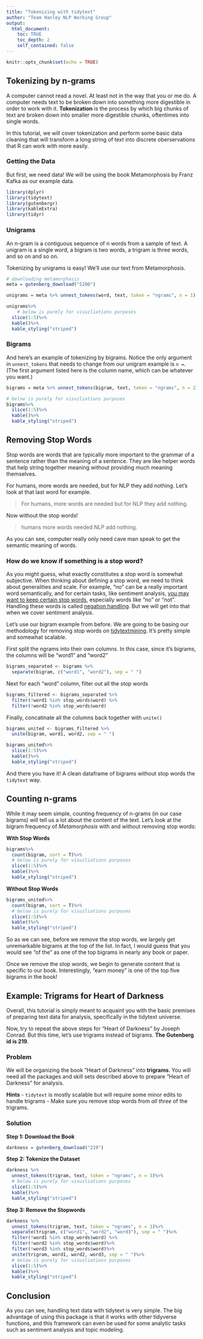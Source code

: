 ```yaml
---
title: "Tokenizing with tidytext"
author: "Team Hanley NLP Working Group"
output:
  html_document:
    toc: TRUE
    toc_depth: 2
    self_contained: false
---
```


```r
knitr::opts_chunk$set(echo = TRUE)
```
## Tokenizing by n-grams

A computer cannot read a novel. At least not in the way that you or me do. A computer needs text to be broken down into something more digestible in order to work with it. **Tokenization** is the process by which big chunks of text are broken down into smaller more digestible chunks, oftentimes into single words. 

In this tutorial, we will cover tokenization and perform some basic data cleaning that will transform a long string of text into discrete oberservations that R can work with more easily. 

### Getting the Data

But first, we need data! We will be using the book Metamorphosis by Franz Kafka as our example data. 

```r

library(dplyr)
library(tidytext)
library(gutenbergr)
library(kableExtra)
library(tidyr)

```

### Unigrams

An n-gram is a contiguous sequence of n words from a sample of text. A unigram is a single word, a bigram is two words, a trigram is three words, and so on and so on. 

Tokenizing by unigrams is easy! We'll use our text from Metamorphosis.

```r

# downloading metamorphasis
meta = gutenberg_download("5200")

unigrams = meta %>% unnest_tokens(word, text, token = "ngrams", n = 1)

unigrams%>%
    # below is purely for visuzliations purposes
  slice(1:5)%>%
  kable()%>%
  kable_styling("striped")

```

### Bigrams

And here's an example of tokenizing by bigrams. Notice the only argument in `unnest_tokens` that needs to change from our unigram example is `n =`. (The first argument listed here is the column name, which can be whatever you want.)

```r


bigrams = meta %>% unnest_tokens(bigram, text, token = "ngrams", n = 2)

# below is purely for visuzliations purposes
bigrams%>%
  slice(1:5)%>%
  kable()%>%
  kable_styling("striped")

```


## Removing Stop Words
Stop words are words that are typically more important to the grammar of a sentence rather than the meaning of a sentence. They are like helper words that help string together meaning without providing much meaning themselves. 

For humans, more words are needed, but for NLP they add nothing. Let's look at that last word for example.

>For humans, more words are needed but for NLP they add nothing.

Now without the stop words!

>humans more words needed NLP add nothing.

As you can see, computer really only need cave man speak to get the semantic meaning of words.

### How do we know if something is a stop word?
As you might guess, what exactly constitutes a stop word is somewhat subjective. When thinking about defining a stop word, we need to think about generalities and scale. For example, "no" can be a really important word semantically, and for certain tasks, like sentiment analysis, [you may want to keep certain stop words](https://medium.com/@limavallantin/why-is-removing-stop-words-not-always-a-good-idea-c8d35bd77214), especially words like "no" or "not". Handling these words is called [negation handling](https://towardsdatascience.com/sentiment-analysis-in-r-good-vs-not-good-handling-negations-2404ec9ff2ae). But we will get into that when we cover sentiment analysis.   

Let's use our bigram example from before. We are going to be basing our methodology for removing stop words on [tidytextmining](https://www.tidytextmining.com/ngrams.html#counting-and-filtering-n-grams). It's pretty simple and somewhat scalable.

First split the ngrams into their own columns. In this case, since it's bigrams, the columns will be "word1" and "word2"

```r

bigrams_separated <- bigrams %>%
  separate(bigram, c("word1", "word2"), sep = " ")

```

Next for each "word" column, filter out all the stop words

```r

bigrams_filtered <- bigrams_separated %>%
  filter(!word1 %in% stop_words$word) %>%
  filter(!word2 %in% stop_words$word)

```

Finally, concatinate all the columns back together with `unite()`

```r

bigrams_united <- bigrams_filtered %>%
  unite(bigram, word1, word2, sep = " ") 

bigrams_united%>%
  slice(1:5)%>%
  kable()%>%
  kable_styling("striped")


```

And there you have it! A clean dataframe of bigrams without stop words the `tidytext` way.

## Counting n-grams

While it may seem simple, counting frequency of n-grams (in our case bigrams) will tell us a lot about the content of the text. Let's look at the bigram frequency of *Metamorphosis* with and without removing stop words:

**With Stop Words**
```r
bigrams%>%
  count(bigram, sort = T)%>%
  # below is purely for visuzliations purposes
  slice(1:5)%>%
  kable()%>%
  kable_styling("striped")
```

**Without Stop Words**
```r
bigrams_united%>%
  count(bigram, sort = T)%>%
  # below is purely for visuzliations purposes
  slice(1:5)%>%
  kable()%>%
  kable_styling("striped")
```


So as we can see, before we remove the stop words, we largely get unremarkable bigrams at the top of the list. In fact, I would guess that you would see "of the" as one of the top bigrams in nearly any book or paper. 

Once we remove the stop words, we begin to generate content that is specific to our book. Interestingly, "earn money" is one of the top five bigrams in the book!


## Example: Trigrams for Heart of Darkness {.tabset .tabset-fade}

Overall, this tutorial is simply meant to acquaint you with the basic premises of preparing text data for analysis, specifically in the tidytext universe. 

Now, try to repeat the above steps for "Heart of Darkness" by Joseph Conrad. But this time, let's use trigrams instead of bigrams. **The Gutenberg id is 219**.

### Problem

We will be organizing the book "Heart of Darkness" into **trigrams**. You will need all the packages and skill sets described above to prepare "Heart of Darkness" for analysis. 

**Hints**
- `tidytext` is mostly scalable but will require some minor edits to handle trigrams
- Make sure you remove stop words from *all three* of the trigrams.

### Solution

**Step 1: Download the Book**
```r

darkness = gutenberg_download("219")

```

**Step 2: Tokenize the Dataset**
```r

darkness %>%
  unnest_tokens(trigram, text, token = "ngrams", n = 3)%>%
  # below is purely for visuzliations purposes
  slice(1:5)%>%
  kable()%>%
  kable_styling("striped")

```

**Step 3: Remove the Stopwords**
```r

darkness %>%
  unnest_tokens(trigram, text, token = "ngrams", n = 3)%>%
  separate(trigram, c("word1", "word2", "word3"), sep = " ")%>%
  filter(!word1 %in% stop_words$word) %>%
  filter(!word2 %in% stop_words$word)%>%
  filter(!word3 %in% stop_words$word)%>%
  unite(trigram, word1, word2, word3, sep = " ")%>%
  # below is purely for visuzliations purposes
  slice(1:5)%>%
  kable()%>%
  kable_styling("striped")

```

## Conclusion

As you can see, handling text data with tidytext is very simple. The big advantage of using this package is that it works with other tidyverse functions, and this framework can even be used for some analytic tasks such as sentiment analysis and topic modeling. 